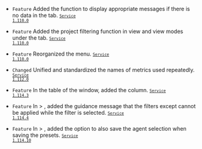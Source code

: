 - <code class="Feature">Feature</code> Added the function to display appropriate messages if there is no data in the <Cmdname sid="transaction_log" className="uitext" /> tab. <code class='changelog-service'><a href="../release-notes/service/service-1_110_x"><code class='changelog-service'>Service 1.110.0​</code></a></code>

- <code class="Feature">Feature</code> Added the project filtering function in <Cmdname sid="table" className="uitext" /> view and <Cmdname sid="BTN06296" className="uitext" /> view modes under the <Cmdname sid="multi_transaction" className="uitext" /> tab. <code class='changelog-service'><a href="../release-notes/service/service-1_110_x"><code class='changelog-service'>Service 1.110.0​</code></a></code>

- <code class="Feature">Feature</code> Reorganized the <Cmdname sid="application_dashboard" className="uitext" /> menu. <code class='changelog-service'><a href="../release-notes/service/service-1_110_x"><code class='changelog-service'>Service 1.110.0​</code></a></code>

- <code class="Changed">Changed</code> Unified and standardized the names of metrics used repeatedly. <code class='changelog-service'><a href="../release-notes/service/service-1_112_x"><code class='changelog-service'>Service 1.112.0​</code></a></code>

- <code class="Feature">Feature</code> In the table of the <Cmdname sid="TTL06209" className="uitext" /> window, added the <Cmdname sid="errClass" className="uitext" /> column. <code class='changelog-service'><a href="../release-notes/service/service-1_114_x"><code class='changelog-service'>Service 1.114.3​</code></a></code>

- <code class="Feature">Feature</code> In <Cmdname sid="side_analysis" className="uitext" /> &gt; <Cmdname sid="side_txSearch" className="uitext" />, added the guidance message that the filters except <Cmdname sid="txid" className="uitext" /> cannot be applied while the <Cmdname sid="multi_transaction_id" className="uitext" /> filter is selected. <code class='changelog-service'><a href="../release-notes/service/service-1_114_x"><code class='changelog-service'>Service 1.114.4​</code></a></code>

- <code class="Feature">Feature</code> In <Cmdname sid="side_dashboard" className="uitext" /> &gt; <Cmdname sid="application_dashboard" className="uitext" />, added the option to also save the agent selection when saving the presets. <code class='changelog-service'><a href="../release-notes/service/service-1_114_x"><code class='changelog-service'>Service 1.114.10​</code></a></code>
